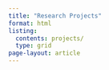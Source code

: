 ```yaml
---
title: "Research Projects"
format: html
listing:
  contents: projects/
  type: grid
page-layout: article
---
```


